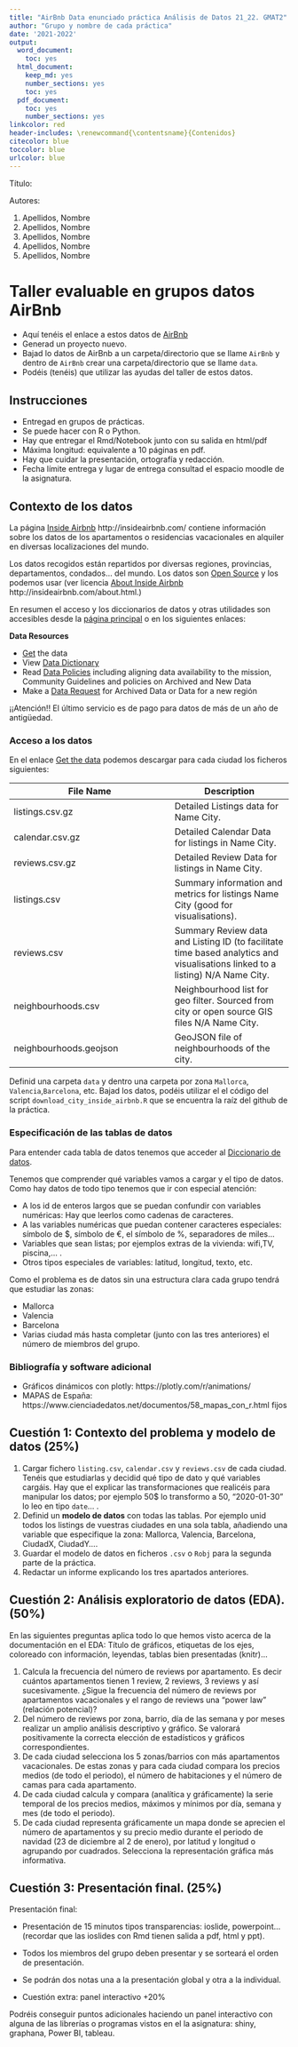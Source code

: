 ```yaml
---
title: "AirBnb Data enunciado práctica Análisis de Datos 21_22. GMAT2"
author: "Grupo y nombre de cada práctica"
date: '2021-2022'
output:
  word_document:
    toc: yes
  html_document: 
    keep_md: yes
    number_sections: yes
    toc: yes
  pdf_document:
    toc: yes
    number_sections: yes
linkcolor: red
header-includes: \renewcommand{\contentsname}{Contenidos}
citecolor: blue
toccolor: blue
urlcolor: blue
---
```



Título:

Autores:
 

 
1. Apellidos, Nombre
2. Apellidos, Nombre 
3. Apellidos, Nombre
4. Apellidos, Nombre
5. Apellidos, Nombre

# Taller evaluable en grupos datos AirBnb


* Aquí tenéis el enlace a estos datos de [AirBnb](http://insideairbnb.com/get-the-data.html)
* Generad  un proyecto nuevo. 
* Bajad lo datos de AirBnb a un carpeta/directorio que se llame `AirBnb` y dentro de `AirBnb` crear una carpeta/directorio que se llame `data`.
* Podéis (tenéis) que  utilizar las ayudas del taller de estos datos.




## Instrucciones

* Entregad en grupos de prácticas.
* Se puede hacer con R o Python.
* Hay que entregar el Rmd/Notebook junto con su salida en html/pdf
* Máxima longitud: equivalente a 10 páginas en pdf.
* Hay que cuidar la presentación, ortografía y redacción.
* Fecha límite entrega y lugar de entrega consultad el espacio moodle de la asignatura.

## Contexto de los datos 

La página [Inside Airbnb](http://insideairbnb.com/) http://insideairbnb.com/ contiene  información sobre los datos de los apartamentos o residencias vacacionales en alquiler en diversas localizaciones del mundo.

Los datos recogidos están repartidos por diversas regiones, provincias, departamentos, condados... del mundo. Los datos son [Open Source](https://www.redhat.com/es/topics/open-source/what-is-open-source) y los podemos usar (ver licencia [About Inside Airbnb](/http://insideairbnb.com/about.html)  http://insideairbnb.com/about.html.)

En resumen el acceso y  los diccionarios de datos y otras utilidades son  accesibles desde la [página principal](http://insideairbnb.com/get-the-data.html) o en los siguientes enlaces:


**Data Resources**

* [Get](http://insideairbnb.com/get-the-data.html) the data
* View [Data Dictionary](https://docs.google.com/spreadsheets/d/1iWCNJcSutYqpULSQHlNyGInUvHg2BoUGoNRIGa6Szc4/edit#gid=982310896)
* Read [Data Policies](http://insideairbnb.com/data-policies.html) including aligning data availability to the mission, Community Guidelines and policies on Archived and New Data
* Make a [Data Request](http://insideairbnb.com/data-requests.html) for Archived Data or Data for a new región


¡¡Atención!! El último servicio es de pago para datos de más de un año de antigüedad.


### Acceso a los datos

En el enlace  [Get the data](http://insideairbnb.com/get-the-data.html) podemos descargar para cada ciudad los ficheros siguientes:


| File Name |	Description| 
----------------|------------| 
| listings.csv.gz |	Detailed Listings data for Name City.| 
| calendar.csv.gz |	Detailed Calendar Data for listings in Name City.| 
| reviews.csv.gz 	| Detailed Review Data for listings in Name City.| 
| listings.csv 	  | Summary information and metrics for listings Name City (good for visualisations).| 
| reviews.csv 	| Summary Review data and Listing ID (to facilitate time based analytics and visualisations linked to a listing) N/A 	Name City.| 
| neighbourhoods.csv |	Neighbourhood list for geo filter. Sourced from city or open source GIS files N/A 	Name City. |  	
| neighbourhoods.geojson |	GeoJSON file of neighbourhoods of the city.| 


Definid una carpeta `data` y dentro una carpeta por zona `Mallorca`, `Valencia`,`Barcelona`, etc. Bajad los datos, podéis utilizar el el código del script  `download_city_inside_airbnb.R` que se encuentra  la raíz del  github de la práctica.

###  Especificación de las tablas de  datos

Para entender cada tabla de datos tenemos que acceder al [Diccionario de datos](https://docs.google.com/spreadsheets/d/1iWCNJcSutYqpULSQHlNyGInUvHg2BoUGoNRIGa6Szc4/edit#gid=982310896).

Tenemos que comprender qué variables vamos a cargar y el tipo de datos. Como hay datos de todo tipo tenemos que ir con especial atención:


* A los id de enteros largos que se puedan confundir con variables numéricas: Hay que leerlos como cadenas de caracteres.
* A las variables numéricas que puedan contener caracteres especiales: símbolo de \$, símbolo de \€, el símbolo de \%, separadores de miles...
* Variables que sean listas; por ejemplos extras de la vivienda: wifi,TV, piscina,... .
* Otros tipos especiales de variables: latitud, longitud, texto, etc. 





Como  el problema es de datos  sin  una estructura clara cada grupo tendrá que estudiar las zonas:

* Mallorca
* Valencia
* Barcelona
* Varias ciudad más hasta completar (junto con las tres anteriores) el número de miembros del grupo.


### Bibliografía y software adicional 


* Gráficos dinámicos con plotly:  https://plotly.com/r/animations/
* MAPAS de España: https://www.cienciadedatos.net/documentos/58_mapas_con_r.html fijos




## Cuestión 1:  Contexto del problema y modelo de datos  (25%)

1. Cargar fichero `listing.csv`, `calendar.csv` y `reviews.csv` de cada ciudad. Tenéis que estudiarlas y decidid qué tipo de dato y qué variables cargáis. Hay que el explicar las transformaciones que realicéis para manipular los datos; por ejemplo 50$ lo transformo a 50, "2020-01-30" lo leo en tipo `date`... .
2. Definid un **modelo de datos** con todas las tablas. Por ejemplo unid todos los listings  de  vuestras ciudades en una sola tabla, añadiendo una variable que especifique la zona:  Mallorca, Valencia, Barcelona, CiudadX, CiudadY....
3. Guardar el modelo de datos en ficheros `.csv` o `Robj` para la  segunda parte de la práctica.
4. Redactar un informe explicando los tres apartados anteriores.





## Cuestión 2: Análisis exploratorio de datos (EDA). (50%)

En las siguientes preguntas aplica todo lo que hemos visto  acerca de la documentación en el EDA: Título de gráficos,  etiquetas de los ejes, coloreado con información, leyendas, tablas bien presentadas (knitr)...

1. Calcula la frecuencia del número de reviews por apartamento. Es decir cuántos apartamentos tienen 1 review, 2 reviews, 3 reviews y así sucesivamente. ¿Sigue la frecuencia del número de reviews por apartamentos  vacacionales  y el rango de reviews  una "power law" (relación potencial)?
1. Del número de reviews por zona, barrio, día de las semana y por meses realizar un amplio análisis descriptivo y  gráfico. Se valorará positivamente la correcta elección de  estadísticos y gráficos correspondientes.
1. De cada ciudad selecciona los 5 zonas/barrios con más apartamentos vacacionales. De estas zonas y para cada ciudad compara los precios medios (de todo el periodo), el número de habitaciones y el número de camas para cada apartamento.
1. De cada ciudad calcula y compara (analítica y gráficamente)  la serie temporal de los   precios medios, máximos y mínimos por día, semana y mes  (de todo el periodo).
1. De cada ciudad representa gráficamente un mapa donde se aprecien el número de apartamentos y su precio medio durante el periodo de navidad (23 de diciembre al 2 de enero), por latitud y longitud o agrupando por cuadrados. Selecciona la representación gráfica más informativa.


## Cuestión 3: Presentación final. (25%)



Presentación final:

* Presentación de 15 minutos  tipos transparencias: ioslide, powerpoint... (recordar que las ioslides con Rmd tienen salida a pdf, html y ppt).
* Todos los miembros del grupo deben presentar y se sorteará el orden de presentación.
* Se podrán dos notas una a la presentación global y otra a la individual.


* Cuestión extra: panel interactivo +20\%

Podréis conseguir puntos adicionales haciendo un panel interactivo con alguna de las librerías o programas vistos en el la asignatura: shiny, graphana, Power BI, tableau.


